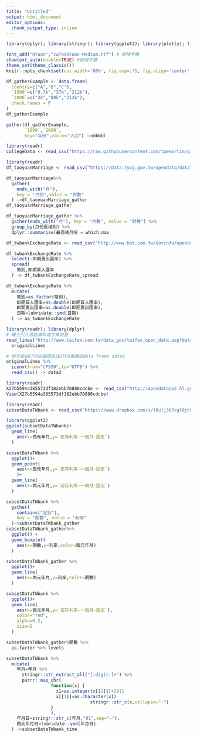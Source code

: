 ```yaml
---
title: "Untitled"
output: html_document
editor_options: 
  chunk_output_type: inline
---
```

```r
library(dplyr); library(stringr); library(ggplot2); library(plotly); library(lubridate); library(readr); library(tidyr); library(showtext)

font_add("QYuan","cwTeXQYuan-Medium.ttf") # 新增字體
showtext_auto(enable=TRUE) #啟用字體
theme_set(theme_classic())
knitr::opts_chunk$set(out.width='80%', fig.asp=.75, fig.align='center', fig.showtext=T)
```


```r
df_gatherExample <- data.frame(
  country=c("A","B","C"),
  `1999`=c("0.7k","37k","212k"),
  `2000`=c("2k","80k","213k"),
  check.names = F
)
df_gatherExample
```


```r
gather(df_gatherExample,
       `1999`,`2000`,
       key="年份",value="人口") ->ddddd
```


```r
library(readr)
collegeData <- read_csv("https://raw.githubusercontent.com/tpemartin/github-data/master/103_student.csv")
```



```r
library(readr)
df_taoyuanMarriage <- read_csv("https://data.tycg.gov.tw/opendata/datalist/datasetMeta/download?id=f95d1a33-ec56-44c5-a9ec-3afba8157e39&rid=fd2070ef-7431-4f9c-bc3a-82d7bfbcd2fb")
```

```r
df_taoyuanMarriage%>%
  gather(
    ends_with("月"),
    key = "月份",value = "對數"
  ) ->df_taoyuanMarriage_gather
df_taoyuanMarriage_gather 

```

```r
df_taoyuanMarriage_gather %>%
  gather(ends_with("月"), key = "月數", value = "對數") %>%
  group_by(月份區域別) %>%
  dplyr::summarise(最高峰月份 = which.max
```


```r
df_twbankExchangeRate <- read_csv("http://www.bot.com.tw/Govinfo/opendata/csv/151/20180101-20181231-FXCRT.csv")
```

```r
df_twbankExchangeRate %>%
  select(-即期賣出匯率) %>%
  spread(
    幣別,即期買入匯率
  ) -> df_twbankExchangeRate_spread
```

```r
df_twbankExchangeRate %>%
  mutate(
    幣別=as.factor(幣別),
    即期買入匯率=as.double(即期買入匯率),
    即期賣出匯率=as.double(即期賣出匯率),
    日期=lubridate::ymd(日期)
  ) -> aa_twbankExchangeRate
```



```r
library(readr); library(dplyr)
# 線上引入原始資料成字串向量
read_lines("http://www.taifex.com.tw/data_gov/taifex_open_data.asp?data_name=DailyForeignExchangeRates") ->
  originalLines

# 將字串由CP950編碼改成UTF8再讀成data frame data2
originalLines %>%
  iconv(from="CP950",to="UTF8") %>% 
  read_csv() -> data2
```

```r
library(readr)
X27b5594a385573df182ebb70880cdcbe <- read_csv("http://opendataap2.hl.gov.tw/./resource/files/2019-03-15/27b5594a385573df182ebb70880cdcbe.csv")
View(X27b5594a385573df182ebb70880cdcbe)

```

```r
library(readr)
subsetDataTWbank <- read_csv("https://www.dropbox.com/s/t8ulj3d7cgl8jh5/subsetDataTWbank.csv?dl=1")
```
```r
library(ggplot2)
ggplot(subsetDataTWbank)+
  geom_line(
    aes(x=西元年月,y=`定存利率-一個月-固定`)
  )
```

```r
subsetDataTWbank %>%
  ggplot()+
  geom_point(
    aes(x=西元年月,y=`定存利率-一個月-固定`)
    )+
  geom_line(
    aes(x=西元年月,y=`定存利率-一個月-固定`)
  )
```



```r
subsetDataTWbank %>%
  gather(
    contains("定存"),
    key = "期數", value = "利率"
  )->subsetDataTWbank_gather
subsetDataTWbank_gather%>%
  ggplot() +
  geom_boxplot(
    aes(x=期數,y=利率,color=西元年月)
  )
```

```r
subsetDataTWbank_gather %>%
  ggplot()+
  geom_line(
    aes(x=西元年月,y=利率,color=期數)
  )
```


```r
subsetDataTWbank %>%
  ggplot()+
  geom_line(
    aes(x=西元年月,y=`定存利率-一個月-固定`),
    color="red",
    alpha=0.2,
    size=2
  )
```



```r
subsetDataTWbank_gather$期數 %>% 
  as.factor %>% levels
```

```r
subsetDataTWbank %>%
  mutate(
    年月=年月 %>%
      stringr::str_extract_all("[:digit:]+") %>%
      purrr::map_chr(
                 function(x) {
                   x1=as.integer(x[[1]])+1911
                   x[[1]]=as.character(x1)
                                stringr::str_c(x,collapse="-")
                 }
                 ),
    年月日=stringr::str_c(年月,"01",sep="-"),
    西元年月日=lubridate::ymd(年月日)
  ) ->subsetDataTWbank_time
```

